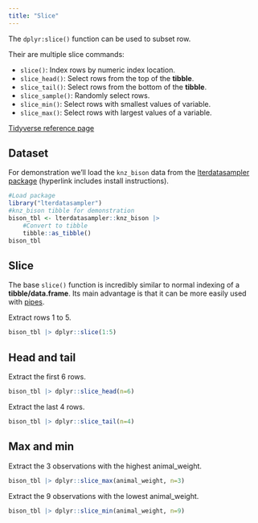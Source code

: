 ```yaml
---
title: "Slice"
---
```


The `dplyr:slice()` function can be used to subset row.

Their are multiple slice commands:

- `slice()`: Index rows by numeric index location.
- `slice_head()`: Select rows from the top of the __tibble__.
- `slice_tail()`: Select rows from the bottom of the __tibble__.
- `slice_sample()`: Randomly select rows.
- `slice_min()`: Select rows with smallest values of variable.
- `slice_max()`: Select rows with largest values of a variable.

[Tidyverse reference page](https://dplyr.tidyverse.org//reference/slice.html)

## Dataset

For demonstration we'll load the `knz_bison` data from the [lterdatasampler package](/datasets/lterdatasampler.qmd) (hyperlink includes install instructions).

```r
#Load package
library("lterdatasampler")
#knz_bison tibble for demonstration
bison_tbl <- lterdatasampler::knz_bison |>
    #Convert to tibble
    tibble::as_tibble()
bison_tbl
```

## Slice

The base `slice()` function is incredibly similar to normal indexing of a __tibble/data.frame__.
Its main advantage is that it can be more easily used with [pipes](/dplyr/pipes.qmd).

Extract rows 1 to 5.

```r
bison_tbl |> dplyr::slice(1:5)
```

## Head and tail

Extract the first 6 rows.

```r
bison_tbl |> dplyr::slice_head(n=6)
```

Extract the last 4 rows.

```r
bison_tbl |> dplyr::slice_tail(n=4)
```

## Max and min

Extract the 3 observations with the highest animal_weight.

```r
bison_tbl |> dplyr::slice_max(animal_weight, n=3)
```

Extract the 9 observations with the lowest animal_weight.

```r
bison_tbl |> dplyr::slice_min(animal_weight, n=9)
```
